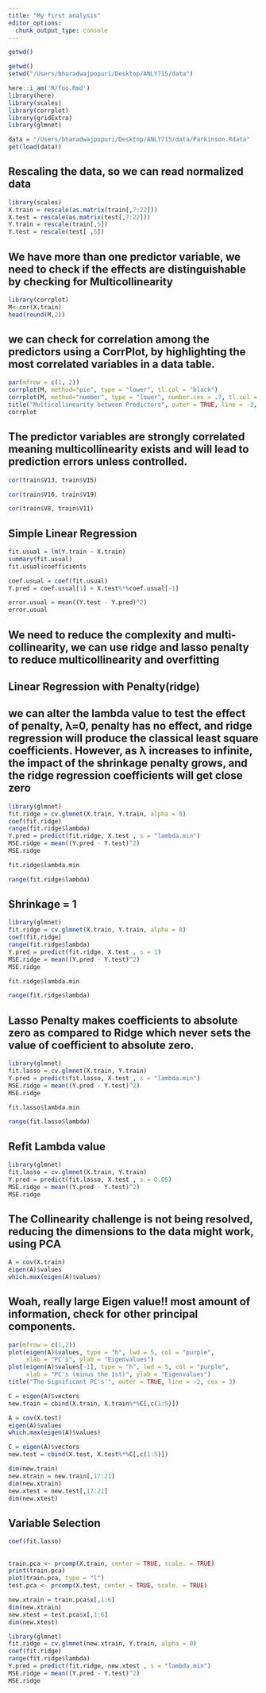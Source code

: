 ```yaml
---
title: "My first analysis"
editor_options: 
  chunk_output_type: console
---
```


```r
getwd()
```

```r
getwd()
setwd("/Users/bharadwajpopuri/Desktop/ANLY715/data")
```

```r
here::i_am('R/foo.Rmd')
library(here)
library(scales)
library(corrplot)
library(gridExtra)
library(glmnet)
```

```r
data = "/Users/bharadwajpopuri/Desktop/ANLY715/data/Parkinson.Rdata"
get(load(data))
```

## Rescaling the data, so we can read normalized data

```r
library(scales)
X.train = rescale(as.matrix(train[,7:22]))
X.test = rescale(as.matrix(test[,7:22]))
Y.train = rescale(train[,5])
Y.test = rescale(test[ ,5])
```

##  We have more than one predictor variable, we need to check if the effects are distinguishable by checking for Multicollinearity 

```r
library(corrplot)
M<-cor(X.train)
head(round(M,2))
```

## we can check for correlation among the predictors using a CorrPlot, by highlighting the most correlated variables in a data table.

```r
par(mfrow = c(1, 2))
corrplot(M, method="pie", type = "lower", tl.col = "black")
corrplot(M, method="number", type = "lower", number.cex = .7, tl.col = "black")
title("Multicollinearity between Predictors", outer = TRUE, line = -3, cex = 5)
corrplot
```

## The predictor variables are strongly correlated meaning multicollinearity exists and will lead to prediction errors unless controlled.

```r
cor(train$V13, train$V15)
```

```r
cor(train$V16, train$V19)
```

```r
cor(train$V8, train$V11)
```

## Simple Linear Regression
```r
fit.usual = lm(Y.train ~ X.train)
summary(fit.usual)
fit.usual$coefficients

coef.usual = coef(fit.usual)
Y.pred = coef.usual[1] + X.test%*%coef.usual[-1]

error.usual = mean((Y.test - Y.pred)^2)
error.usual

```

## We need to reduce the complexity and multi-collinearity, we can use ridge and lasso penalty to reduce multicollinearity and overfitting

## Linear Regression with Penalty(ridge)

## we can alter the lambda value to test the effect of penalty,  λ=0, penalty has no effect, and ridge regression will produce the classical least square coefficients. However, as λ increases to infinite, the impact of the shrinkage penalty grows, and the ridge regression coefficients will get close zero

```r
library(glmnet)
fit.ridge = cv.glmnet(X.train, Y.train, alpha = 0)
coef(fit.ridge)
range(fit.ridge$lambda)
Y.pred = predict(fit.ridge, X.test , s = "lambda.min")
MSE.ridge = mean((Y.pred - Y.test)^2)
MSE.ridge 
```

```r
fit.ridge$lambda.min 
```

```r
range(fit.ridge$lambda)
```

## Shrinkage = 1

```r
library(glmnet)
fit.ridge = cv.glmnet(X.train, Y.train, alpha = 0)
coef(fit.ridge)
range(fit.ridge$lambda)
Y.pred = predict(fit.ridge, X.test , s = 1)
MSE.ridge = mean((Y.pred - Y.test)^2)
MSE.ridge 
```

```r
fit.ridge$lambda.min 
```

```r
range(fit.ridge$lambda)
```

## Lasso Penalty makes coefficients to absolute zero as compared to Ridge which never sets the value of coefficient to absolute zero.

```r
library(glmnet)
fit.lasso = cv.glmnet(X.train, Y.train)
Y.pred = predict(fit.lasso, X.test , s = "lambda.min")
MSE.ridge = mean((Y.pred - Y.test)^2)
MSE.ridge 
```

```r
fit.lasso$lambda.min 
```

```r
range(fit.lasso$lambda)
```

## Refit Lambda value 

```r
library(glmnet)
fit.lasso = cv.glmnet(X.train, Y.train)
Y.pred = predict(fit.lasso, X.test , s = 0.05)
MSE.ridge = mean((Y.pred - Y.test)^2)
MSE.ridge 
```

## The Collinearity challenge is not being resolved, reducing the dimensions to the data might work, using PCA

```r
A = cov(X.train)
eigen(A)$values
which.max(eigen(A)$values)
```
## Woah, really large Eigen value!! most amount of information, check for other principal components.

```r
par(mfrow = c(1,2))
plot(eigen(A)$values, type = "h", lwd = 5, col = "purple",
     xlab = "PC's", ylab = "Eigenvalues")
plot(eigen(A)$values[-1], type = "h", lwd = 5, col = "purple",
     xlab = "PC's (minus the 1st)", ylab = "Eigenvalues") 
title("The Significant PC's'", outer = TRUE, line = -2, cex = 3)
```


```r
C = eigen(A)$vectors
new.train = cbind(X.train, X.train%*%C[,c(1:5)])
```

```r
A = cov(X.test)
eigen(A)$values
which.max(eigen(A)$values)
```

```r
C = eigen(A)$vectors
new.test = cbind(X.test, X.test%*%C[,c(1:5)])
```

```r
dim(new.train)
new.xtrain = new.train[,17:21]
dim(new.xtrain)
new.xtest = new.test[,17:21]
dim(new.xtest)
```

## Variable Selection
```r
coef(fit.lasso)
```

## 

```r
train.pca <- prcomp(X.train, center = TRUE, scale. = TRUE)
print(train.pca)
plot(train.pca, type = "l")
test.pca <- prcomp(X.test, center = TRUE, scale. = TRUE)
```

```r
new.xtrain = train.pca$x[,1:6]
dim(new.xtrain)
new.xtest = test.pca$x[,1:6]
dim(new.xtest)
```

```r
library(glmnet)
fit.ridge = cv.glmnet(new.xtrain, Y.train, alpha = 0)
coef(fit.ridge)
range(fit.ridge$lambda)
Y.pred = predict(fit.ridge, new.xtest , s = "lambda.min")
MSE.ridge = mean((Y.pred - Y.test)^2)
MSE.ridge 
```